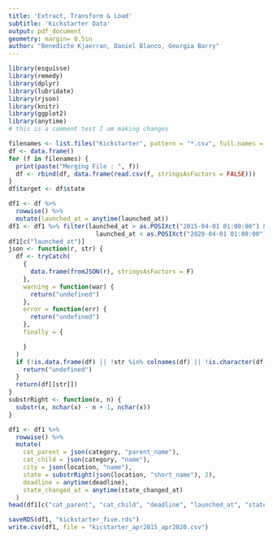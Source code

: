 ```yaml
---
title: 'Extract, Transform & Load' 
subtitle: 'Kickstarter Data'
output: pdf_document
geometry: margin= 0.5in
author: "Benedicte Kjaerran, Daniel Blanco, Georgia Barry"
---
```


```r
library(esquisse)
library(remedy)
library(dplyr)
library(lubridate)
library(rjson)
library(knitr)
library(ggplot2)
library(anytime)
# this is a comment test I am making changes 
```

```r
filenames <- list.files("Kickstarter", pattern = "*.csv", full.names = TRUE, all.files = TRUE)
df <- data.frame()
for (f in filenames) {
  print(paste("Merging File : ", f))
  df <- rbind(df, data.frame(read.csv(f, stringsAsFactors = FALSE)))
}
df$target <- df$state
```

```r
df1 <- df %>%
  rowwise() %>%
  mutate(launched_at = anytime(launched_at))
df1 <- df1 %>% filter(launched_at > as.POSIXct("2015-04-01 01:00:00") && 
                        launched_at < as.POSIXct("2020-04-01 01:00:00"))
df1[c("launched_at")]
json <- function(r, str) {
  df <- tryCatch(
    {
      data.frame(fromJSON(r), stringsAsFactors = F)
    },
    warning = function(war) {
      return("undefined")
    },
    error = function(err) {
      return("undefined")
    },
    finally = {

    }
  )
  if (!is.data.frame(df) || !str %in% colnames(df) || !is.character(df[[str]])) {
    return("undefined")
  }
  return(df[[str]])
}
substrRight <- function(x, n) {
  substr(x, nchar(x) - n + 1, nchar(x))
}
```

```r
df1 <- df1 %>%
  rowwise() %>%
  mutate(
    cat_parent = json(category, "parent_name"),
    cat_child = json(category, "name"),
    city = json(location, "name"),
    state = substrRight(json(location, "short_name"), 2),
    deadline = anytime(deadline),
    state_changed_at = anytime(state_changed_at)
  )
head(df1[c("cat_parent", "cat_child", "deadline", "launched_at", "state")])
```

```r
saveRDS(df1, "kickstarter_five.rds")
write.csv(df1, file = "kicstarter_apr2015_apr2020.csv")
```
